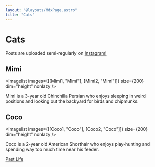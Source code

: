 ```yaml
---
layout: "@layouts/MdxPage.astro"
title: "Cats"
---
```




# Cats

Posts are uploaded semi-regularly on
[Instagram!](https://instagram.com/mimiwithcoco)

## Mimi

<Imagelist images={[[Mimi1, "Mimi"], [Mimi2, "Mimi"]]} size={200} dim="height" nonlazy />

Mimi is a 3-year old Chinchilla Persian who enjoys sleeping in weird positions
and looking out the backyard for birds and chipmunks.

## Coco

<Imagelist images={[[Coco1, "Coco"], [Coco2, "Coco"]]} size={200} dim="height" nonlazy />

Coco is a 2-year old American Shorthair who enjoys play-hunting and spending way
too much time near his feeder.

[Past Life](https://www.youtube.com/watch?v=CT01DP6iq_E)
